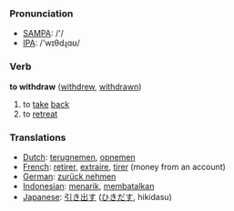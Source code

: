 === Pronunciation ===
*[[w:SAMPA|SAMPA]]: /'/
*[[w:IPA|IPA]]: /'wɪθdɻɑʊ/

=== Verb ===

'''to withdraw''' ([[withdrew]], [[withdrawn]])

# to [[take]] [[back]]
# to [[retreat]]

=== Translations ===
*[[Dutch]]: [[terugnemen]], [[opnemen]]
*[[French]]: [[retirer]], [[extraire]], [[tirer]] (money from an account)
*[[German]]: [[zurück nehmen]]
*[[Indonesian]]: [[tarik|menarik]], [[batal|membatalkan]]
*[[Japanese]]: [[引き出す]] ([[ひきだす]], hikidasu)
